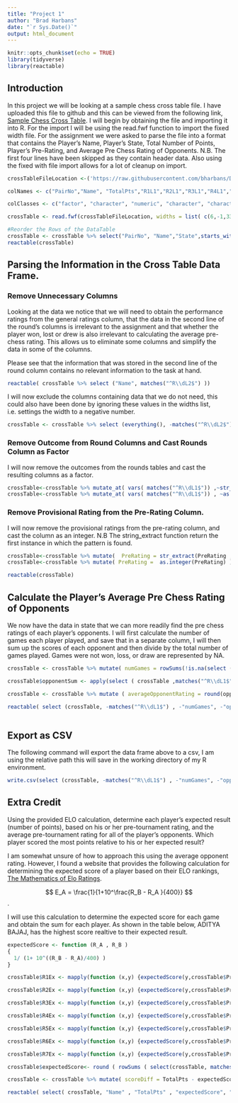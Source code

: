 ```yaml
---
title: "Project 1"
author: "Brad Harbans"
date: "`r Sys.Date()`"
output: html_document
---
```


```r
knitr::opts_chunk$set(echo = TRUE)
library(tidyverse)
library(reactable)
```

## Introduction

In this project we will be looking at a sample chess cross table file. I have uploaded this file to github and this can be viewed from the following link, [Sample Chess Cross Table](https://raw.githubusercontent.com/bharbans/DATA607_HW/main/Project%201/tournamentinfo.txt). I will begin by obtaining the file and importing it into R. For the import I will be using the read.fwf function to import the fixed width file. For the assignment we were asked to parse the file into a format that contains the Player's Name, Player's State, Total Number of Points, Player's Pre-Rating, and Average Pre Chess Rating of Opponents. N.B. The first four lines have been skipped as they contain header data. Also using the fixed with file import allows for a lot of cleanup on import.

```r
crossTableFileLocation <-('https://raw.githubusercontent.com/bharbans/DATA607_HW/main/Project%201/tournamentinfo.txt')

colNames <- c("PairNo","Name", "TotalPts","R1L1","R2L1","R3L1","R4L1","R5L1","R6L1","R7L1","State","USCFID", "PreRating","PostRating","TotalPtsL2","R1L2","R2L2","R3L2","R4L2","R5L2","R6L2","R7L2" )

colClasses <- c("factor", "character", "numeric", "character", "character", "character", "character", "character", "character", "character", "factor", "integer", "character","character", "character", "character", "character", "character", "character", "character", "character", "character"  )

crossTable <- read.fwf(crossTableFileLocation, widths = list( c(6,-1,33,-1,5,-1,5,-1,5,-1,5,-1,5,-1,5,-1,5,-1,5,-1), c(6,-1,10,-4, 8,-2,9,-1,5,-1,5,-1,5,-1,5,-1,5,-1,5,-1,5,-1,5,-1),c(-89))  , skip =4, strip.white=TRUE, col.names = colNames, colClasses= colClasses )

#Reorder the Rows of the DataTable
crossTable <- crossTable %>% select("PairNo", "Name","State",starts_with("TotalPts"),"PreRating","PostRating","USCFID", starts_with("R"))
reactable(crossTable)
```

## Parsing the Information in the Cross Table Data Frame.

### Remove Unnecessary Columns

Looking at the data we notice that we will need to obtain the performance ratings from the general ratings column, that the data in the second line of the round's columns is irrelevant to the assignment and that whether the player won, lost or drew is also irrelevant to calculating the average pre-chess rating. This allows us to eliminate some columns and simplify the data in some of the columns.

Please see that the information that was stored in the second line of the round column contains no relevant information to the task at hand.

```r
reactable( crossTable %>% select ("Name", matches("^R\\dL2$") ))

```

I will now exclude the columns containing data that we do not need, this could also have been done by ignoring these values in the widths list, i.e. settings the width to a negative number. 

```r
crossTable <- crossTable %>% select (everything(), -matches("^R\\dL2$") , -"TotalPtsL2", -"PostRating" , -"USCFID")
```


### Remove Outcome from Round Columns and Cast Rounds Column as Factor 

I will now remove the outcomes from the rounds tables and cast the resulting columns as a factor. 

```r
crossTable<-crossTable %>% mutate_at( vars( matches("^R\\dL1$")) ,~str_extract( . ,"[:digit:]+") )
crossTable<-crossTable %>% mutate_at( vars( matches("^R\\dL1$")) , ~as.factor(.) )
```

### Remove Provisional Rating from the Pre-Rating Column.
I will now remove the provisional ratings from the pre-rating column, and cast the column as an integer. N.B The string_extract function return the first instance in which the pattern is found.
```r
crossTable<-crossTable %>% mutate(  PreRating = str_extract(PreRating ,"[:digit:]+") )
crossTable<-crossTable %>% mutate( PreRating =  as.integer(PreRating) )

reactable(crossTable)
```

## Calculate the Player’s Average Pre Chess Rating of Opponents

We now have the data in state that we can more readily find the pre chess ratings of each player's opponents. I will first calculate the number of games each player played, and save that in a separate column, I will then sum up the scores of each opponent and then divide by the total number of games played. Games were not won, loss, or draw are represented by NA. 

```r
crossTable <- crossTable %>% mutate( numGames = rowSums(!is.na(select ( crossTable ,matches("^R\\dL1$") ))))

crossTable$opponentSum <- apply(select ( crossTable ,matches("^R\\dL1$") ), 1, function(x){sum(crossTable$PreRating[match(x,crossTable$PairNo)] , na.rm = TRUE) } )

crossTable <- crossTable %>% mutate ( averageOpponentRating = round(opponentSum / numGames, digits = 0) )

reactable( select (crossTable, -matches("^R\\dL1$") , -"numGames", -"opponentSum" ) )
 
```

## Export as CSV
The following command will export the data frame above to a csv, I am using the relative path this will save in the working directory of my R environment. 
```r
write.csv(select (crossTable, -matches("^R\\dL1$") , -"numGames", -"opponentSum" ), file = "tournamentinfo.csv", row.names = FALSE)
```


## Extra Credit
Using the provided ELO calculation, determine each player’s expected result (number of points), based on his or her pre-tournament rating, and the average pre-tournament rating for all of the player’s opponents. Which player scored the most points relative to his or her expected result?  

I am somewhat unsure of how to approach this using the average opponent rating. However, I found a website that provides the following calculation for determining the expected score of a player based on their ELO rankings, [The Mathematics of Elo Ratings](https://medium.com/cantors-paradise/the-mathematics-of-elo-ratings-b6bfc9ca1dba#:~:text=The%20expected%20performance%20of%20a,and%200%25%20chance%20of%20drawing.).

$$ E_A = \frac{1}{1+10^\frac{R_B - R_A }{400}} $$. 

I will use this calculation to determine the expected score for each game and obtain the sum for each player. As shown in the table below, ADITYA BAJAJ, has the highest score realtive to their expected result.
<!--
Ugly Code, replace with loop or figure out mapply, time permitting. Difficult if there were more columns to analyze.
-->

```r
expectedScore <- function (R_A , R_B )
{
  1/ (1+ 10^((R_B - R_A)/400) )
}

crossTable$R1Ex <- mapply(function (x,y) {expectedScore(y,crossTable$PreRating[match(x,crossTable$PairNo)]) },  crossTable$R1L1, crossTable$PreRating ) 

crossTable$R2Ex <- mapply(function (x,y) {expectedScore(y,crossTable$PreRating[match(x,crossTable$PairNo)]) },  crossTable$R2L1, crossTable$PreRating ) 

crossTable$R3Ex <- mapply(function (x,y) {expectedScore(y,crossTable$PreRating[match(x,crossTable$PairNo)]) },  crossTable$R3L1, crossTable$PreRating ) 

crossTable$R4Ex <- mapply(function (x,y) {expectedScore(y,crossTable$PreRating[match(x,crossTable$PairNo)]) },  crossTable$R4L1, crossTable$PreRating ) 

crossTable$R5Ex <- mapply(function (x,y) {expectedScore(y,crossTable$PreRating[match(x,crossTable$PairNo)]) },  crossTable$R5L1, crossTable$PreRating ) 

crossTable$R6Ex <- mapply(function (x,y) {expectedScore(y,crossTable$PreRating[match(x,crossTable$PairNo)]) },  crossTable$R6L1, crossTable$PreRating ) 

crossTable$R7Ex <- mapply(function (x,y) {expectedScore(y,crossTable$PreRating[match(x,crossTable$PairNo)]) },  crossTable$R7L1, crossTable$PreRating ) 

crossTable$expectedScore<- round ( rowSums ( select(crossTable, matches("^R\\dEx")) , na.rm = TRUE) , digits = 2)

crossTable <- crossTable %>% mutate( scoreDiff = TotalPts - expectedScore )

reactable( select( crossTable, "Name" , "TotalPts" , "expectedScore", "scoreDiff")[order(crossTable$scoreDiff, decreasing = TRUE),])
```
